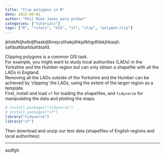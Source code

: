 ```yaml
---
title: "Clip polygons in R"
date: 2015-09-01
author: "Phil Mike Jones para probar"
categories: ["tutorials"]
tags: ["R", "rstats", "GIS", "sf", "clip", "polygon-clip"]
---
```


jkhdsfkljhslkdjfhaskdjlhnejcslihakjdhkjafkhgdfdskjhkasjh.  
     safdsafdsafdsafdsafd.  
  
<!--more--> 

Clipping polygons is a common GIS task.  
For example, you might want to study local authorities (LADs) in the Yorkshire and the Humber region but can only obtain a shapefile with all the LADs in England.  
Removing all the LADs outside of the Yorkshire and the Humber can be achieved by 'clipping' the LADs, using the extent of the larger region as a template.  
First, install and load `sf` for loading the shapefiles, and `tidyverse` for manipulating the data and plotting the maps.  

```r
# install.packages("tidyverse")
# install.packages("sf")
library("tidyverse")
library("sf")
```

Then download and unzip our test data (shapefiles of English regions and local authorities):


***  

asdfgh




